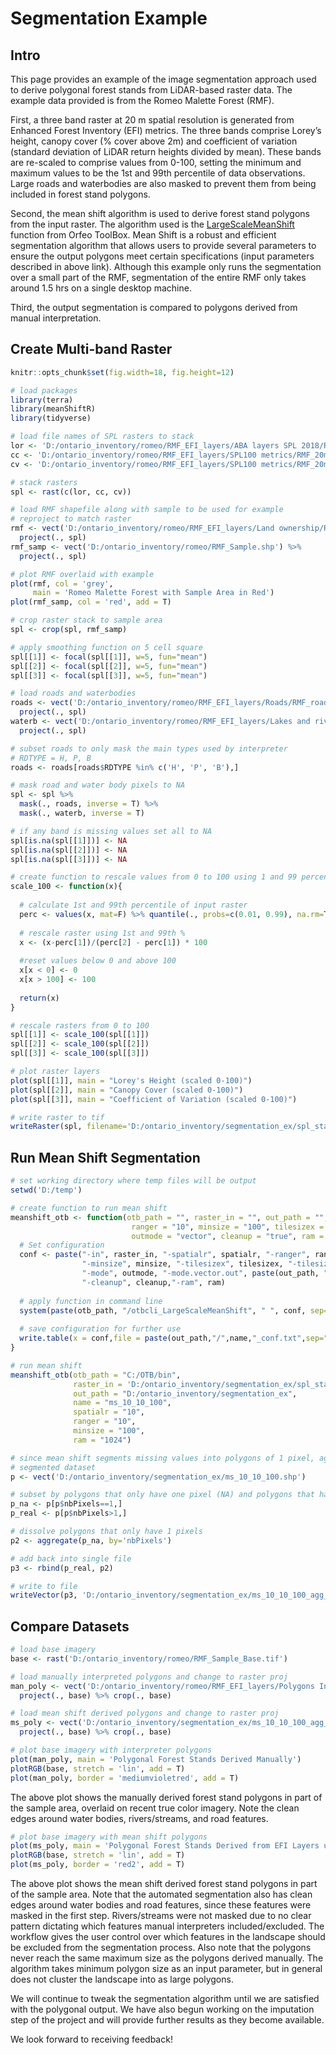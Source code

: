 # Segmentation Example {-#segmentation-example}

## Intro {-#segintro}

This page provides an example of the image segmentation approach used to derive polygonal forest stands from LiDAR-based raster data. The example data provided is from the Romeo Malette Forest (RMF).

First, a three band raster at 20 m spatial resolution is generated from Enhanced Forest Inventory (EFI) metrics. The three bands comprise Lorey's height, canopy cover (% cover above 2m) and coefficient of variation (standard deviation of LiDAR return heights divided by mean). These bands are re-scaled to comprise values from 0-100, setting the minimum and maximum values to be the 1st and 99th percentile of data observations. Large roads and waterbodies are also masked to prevent them from being included in forest stand polygons.

Second, the mean shift algorithm is used to derive forest stand polygons from the input raster. The algorithm used is the [LargeScaleMeanShift](https://www.orfeo-toolbox.org/CookBook-6.4/Applications/app_LargeScaleMeanShift.html) function from Orfeo ToolBox. Mean Shift is a robust and efficient segmentation algorithm that allows users to provide several parameters to ensure the output polygons meet certain specifications (input parameters described in above link). Although this example only runs the segmentation over a small part of the RMF, segmentation of the entire RMF only takes around 1.5 hrs on a single desktop machine.

Third, the output segmentation is compared to polygons derived from manual interpretation.

## Create Multi-band Raster {-#create-raster}

```r
knitr::opts_chunk$set(fig.width=18, fig.height=12)
```

```r
# load packages
library(terra)
library(meanShiftR)
library(tidyverse)

# load file names of SPL rasters to stack
lor <- 'D:/ontario_inventory/romeo/RMF_EFI_layers/ABA layers SPL 2018/RMF_20m_T130cm_lor.tif'
cc <- 'D:/ontario_inventory/romeo/RMF_EFI_layers/SPL100 metrics/RMF_20m_T130cm_2m_cov.tif'
cv <- 'D:/ontario_inventory/romeo/RMF_EFI_layers/SPL100 metrics/RMF_20m_T130cm_cv.tif'

# stack rasters
spl <- rast(c(lor, cc, cv))

# load RMF shapefile along with sample to be used for example
# reproject to match raster
rmf <- vect('D:/ontario_inventory/romeo/RMF_EFI_layers/Land ownership/RMF_Ownership.shp') %>%
  project(., spl)
rmf_samp <- vect('D:/ontario_inventory/romeo/RMF_Sample.shp') %>%
  project(., spl)

# plot RMF overlaid with example
plot(rmf, col = 'grey',
     main = 'Romeo Malette Forest with Sample Area in Red')
plot(rmf_samp, col = 'red', add = T)

# crop raster stack to sample area
spl <- crop(spl, rmf_samp)

# apply smoothing function on 5 cell square
spl[[1]] <- focal(spl[[1]], w=5, fun="mean")
spl[[2]] <- focal(spl[[2]], w=5, fun="mean")
spl[[3]] <- focal(spl[[3]], w=5, fun="mean")

# load roads and waterbodies
roads <- vect('D:/ontario_inventory/romeo/RMF_EFI_layers/Roads/RMF_roads.shp') %>%
  project(., spl)
waterb <- vect('D:/ontario_inventory/romeo/RMF_EFI_layers/Lakes and rivers/RMF_waterbodies.shp') %>%
  project(., spl)

# subset roads to only mask the main types used by interpreter
# RDTYPE = H, P, B
roads <- roads[roads$RDTYPE %in% c('H', 'P', 'B'),]

# mask road and water body pixels to NA
spl <- spl %>% 
  mask(., roads, inverse = T) %>% 
  mask(., waterb, inverse = T)

# if any band is missing values set all to NA
spl[is.na(spl[[1]])] <- NA
spl[is.na(spl[[2]])] <- NA
spl[is.na(spl[[3]])] <- NA

# create function to rescale values from 0 to 100 using 1 and 99 percentile
scale_100 <- function(x){
  
  # calculate 1st and 99th percentile of input raster
  perc <- values(x, mat=F) %>% quantile(., probs=c(0.01, 0.99), na.rm=T)
  
  # rescale raster using 1st and 99th %
  x <- (x-perc[1])/(perc[2] - perc[1]) * 100
  
  #reset values below 0 and above 100
  x[x < 0] <- 0
  x[x > 100] <- 100
  
  return(x)
}

# rescale rasters from 0 to 100
spl[[1]] <- scale_100(spl[[1]])
spl[[2]] <- scale_100(spl[[2]])
spl[[3]] <- scale_100(spl[[3]])

# plot raster layers
plot(spl[[1]], main = "Lorey's Height (scaled 0-100)")
plot(spl[[2]], main = "Canopy Cover (scaled 0-100)")
plot(spl[[3]], main = "Coefficient of Variation (scaled 0-100)")

# write raster to tif
writeRaster(spl, filename='D:/ontario_inventory/segmentation_ex/spl_stack.tif', overwrite=T)

```

## Run Mean Shift Segmentation {-#run-segmentation}

```r
# set working directory where temp files will be output
setwd('D:/temp')

# create function to run mean shift
meanshift_otb <- function(otb_path = "", raster_in = "", out_path = "", name ="", spatialr = "10",
                           ranger = "10", minsize = "100", tilesizex = "500", tilesizey = "500",
                           outmode = "vector", cleanup = "true", ram = "256"){
  # Set configuration
  conf <- paste("-in", raster_in, "-spatialr", spatialr, "-ranger", ranger,
                "-minsize", minsize, "-tilesizex", tilesizex, "-tilesizey", tilesizey,
                "-mode", outmode, "-mode.vector.out", paste(out_path, "/", name, ".shp", sep=""),
                "-cleanup", cleanup,"-ram", ram)
  
  # apply function in command line
  system(paste(otb_path, "/otbcli_LargeScaleMeanShift", " ", conf, sep=""), intern=T)
  
  # save configuration for further use
  write.table(x = conf,file = paste(out_path,"/",name,"_conf.txt",sep=""),row.names = F, col.names = F)
}

# run mean shift
meanshift_otb(otb_path = "C:/OTB/bin",
              raster_in = 'D:/ontario_inventory/segmentation_ex/spl_stack.tif',
              out_path = "D:/ontario_inventory/segmentation_ex",
              name = "ms_10_10_100",
              spatialr = "10",
              ranger = "10",
              minsize = "100",
              ram = "1024")

# since mean shift segments missing values into polygons of 1 pixel, aggregate into single polygon
# segmented dataset
p <- vect('D:/ontario_inventory/segmentation_ex/ms_10_10_100.shp')

# subset by polygons that only have one pixel (NA) and polygons that have more
p_na <- p[p$nbPixels==1,]
p_real <- p[p$nbPixels>1,]

# dissolve polygons that only have 1 pixels
p2 <- aggregate(p_na, by='nbPixels')

# add back into single file
p3 <- rbind(p_real, p2)

# write to file
writeVector(p3, 'D:/ontario_inventory/segmentation_ex/ms_10_10_100_agg_na.shp', overwrite = T)

```

## Compare Datasets {-#compare-datasets}

```r
# load base imagery
base <- rast('D:/ontario_inventory/romeo/RMF_Sample_Base.tif')

# load manually interpreted polygons and change to raster proj
man_poly <- vect('D:/ontario_inventory/romeo/RMF_EFI_layers/Polygons Inventory/RMF_PolygonForest.shp') %>%
  project(., base) %>% crop(., base)

# load mean shift derived polygons and change to raster proj
ms_poly <- vect('D:/ontario_inventory/segmentation_ex/ms_10_10_100_agg_na.shp') %>%
  project(., base) %>% crop(., base)

# plot base imagery with interpreter polygons
plot(man_poly, main = 'Polygonal Forest Stands Derived Manually')
plotRGB(base, stretch = 'lin', add = T)
plot(man_poly, border = 'mediumvioletred', add = T)
```

The above plot shows the manually derived forest stand polygons in part of the sample area, overlaid on recent true color imagery. Note the clean edges around water bodies, rivers/streams, and road features.

```r
# plot base imagery with mean shift polygons
plot(ms_poly, main = 'Polygonal Forest Stands Derived from EFI Layers using Mean Shift')
plotRGB(base, stretch = 'lin', add = T)
plot(ms_poly, border = 'red2', add = T)
```

The above plot shows the mean shift derived forest stand polygons in part of the sample area. Note that the automated segmentation also has clean edges around water bodies and road features, since these features were masked in the first step. Rivers/streams were not masked due to no clear pattern dictating which features manual interpreters included/excluded. The workflow gives the user control over which features in the landscape should be excluded from the segmentation process. Also note that the polygons never reach the same maximum size as the polygons derived manually. The algorithm takes minimum polygon size as an input parameter, but in general does not cluster the landscape into as large polygons.

We will continue to tweak the segmentation algorithm until we are satisfied with the polygonal output. We have also begun working on the imputation step of the project and will provide further results as they become available. 

We look forward to receiving feedback!